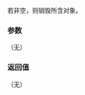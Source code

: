 {{cpp/experimental/any/title|clear}}
{{cpp/experimental/any/navbar}}
{{dcl begin}}
{{dcl | since=libfund_ts |
void clear() noexcept;
}}
{{dcl end}}

若非空，则销毁所含对象。

===参数===
（无）

===返回值===
（无）
